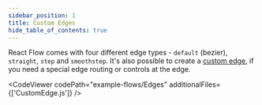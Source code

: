```yaml
---
sidebar_position: 1
title: Custom Edges
hide_table_of_contents: true
---
```



React Flow comes with four different edge types - `default` (bezier), `straight`, `step` and `smoothstep`. It's also possible to create a [custom edge](/docs/api/edges/custom-edges), if you need a special edge routing or controls at the edge.

<CodeViewer codePath="example-flows/Edges" additionalFiles={['CustomEdge.js']} />
